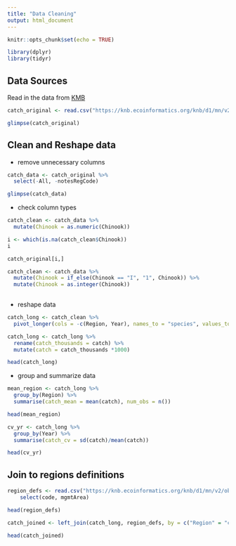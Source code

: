 ```yaml
---
title: "Data Cleaning"
output: html_document
---
```


```r
knitr::opts_chunk$set(echo = TRUE)
```

```r
library(dplyr)
library(tidyr)
```

## Data Sources

Read in the data from [KMB](https://knb.ecoinformatics.org/#view/df35b.304.2)

```r
catch_original <- read.csv("https://knb.ecoinformatics.org/knb/d1/mn/v2/object/df35b.302.1")

glimpse(catch_original)
```

## Clean and Reshape data

* remove unnecessary columns

```r
catch_data <- catch_original %>% 
  select(-All, -notesRegCode)

glimpse(catch_data)
```

* check column types

```r
catch_clean <- catch_data %>% 
  mutate(Chinook = as.numeric(Chinook))
```

```r
i <- which(is.na(catch_clean$Chinook))
i

catch_original[i,]
```

```r
catch_clean <- catch_data %>% 
  mutate(Chinook = if_else(Chinook == "I", "1", Chinook)) %>% 
  mutate(Chinook = as.integer(Chinook))
           
```

* reshape data

```r
catch_long <- catch_clean %>% 
  pivot_longer(cols = -c(Region, Year), names_to = "species", values_to = "catch")
```

```r
catch_long <- catch_long %>% 
  rename(catch_thousands = catch) %>% 
  mutate(catch = catch_thousands *1000)

head(catch_long)
```

* group and summarize data

```r
mean_region <- catch_long %>% 
  group_by(Region) %>% 
  summarise(catch_mean = mean(catch), num_obs = n())

head(mean_region)
```

```r
cv_yr <- catch_long %>% 
  group_by(Year) %>% 
  summarise(catch_cv = sd(catch)/mean(catch))

head(cv_yr)
```

## Join to regions definitions

```r
region_defs <- read.csv("https://knb.ecoinformatics.org/knb/d1/mn/v2/object/df35b.303.1") %>% 
    select(code, mgmtArea)

head(region_defs)
```

```r
catch_joined <- left_join(catch_long, region_defs, by = c("Region" = "code"))

head(catch_joined)
```


